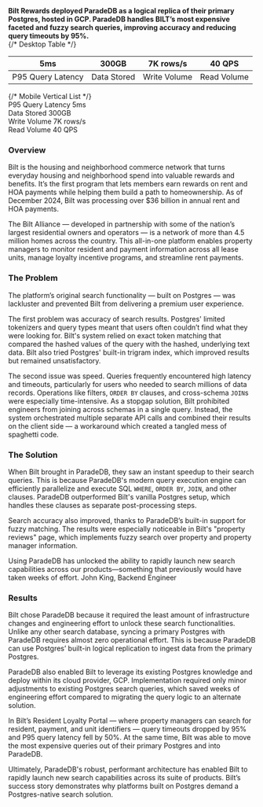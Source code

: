 
<b>
  Bilt Rewards deployed ParadeDB as a logical replica of their primary Postgres,
  hosted in GCP. ParadeDB handles BILT’s most expensive faceted and fuzzy search
  queries, improving accuracy and reducing query timeouts by 95%.
</b>
<div className="border-t border-0.5 border-slate-300">
  {/* Desktop Table */}
  <table className="table-auto w-full mt-6 hidden md:table">
    <thead className="border-0">
      <tr className="text-2xl font-medium border-0">
        <th className="py-0 px-0">5ms</th>
        <th className="py-0 px-0">300GB</th>
        <th className="py-0 px-0">7K rows/s</th>
        <th className="py-0 px-0">40 QPS</th>
      </tr>
    </thead>
    <tbody>
      <tr className="font-light border-0">
        <td className="py-0 px-0">P95 Query Latency</td>
        <td className="py-0 px-0">Data Stored</td>
        <td className="py-0 px-0">Write Volume</td>
        <td className="py-0 px-0">Read Volume</td>
      </tr>
    </tbody>
  </table>
  {/* Mobile Vertical List */}
  <div className="block md:hidden mt-6">
    <div className="flex justify-between py-2">
      <span>P95 Query Latency</span>
      <span className="font-medium">5ms</span>
    </div>
    <div className="flex justify-between py-2">
      <span>Data Stored</span>
      <span className="font-medium">300GB</span>
    </div>
    <div className="flex justify-between py-2">
      <span>Write Volume</span>
      <span className="font-medium">7K rows/s</span>
    </div>
    <div className="flex justify-between py-2">
      <span>Read Volume</span>
      <span className="font-medium">40 QPS</span>
    </div>
  </div>
</div>

### Overview

Bilt is the housing and neighborhood commerce network that turns everyday housing and neighborhood spend into valuable rewards and benefits. It’s the first program that lets members earn rewards on rent and HOA payments while helping them build a path to homeownership. As of December 2024, Bilt was processing over $36 billion in annual rent and HOA payments.

The Bilt Alliance — developed in partnership with some of the nation’s largest residential owners and operators — is a network of more than 4.5 million homes across the country.
This all-in-one platform enables property managers to monitor resident and payment information across all lease units,
manage loyalty incentive programs, and streamline rent payments.

### The Problem

The platform’s original search functionality — built on Postgres — was lackluster and prevented Bilt from delivering a premium user experience.

The first problem was accuracy of search results. Postgres' limited tokenizers and query types meant that users often couldn’t find what they were looking for. Bilt's system relied on exact token matching that compared the hashed values of the query with the hashed, underlying text data. Bilt also tried Postgres' built-in trigram index, which improved results but remained unsatisfactory.

The second issue was speed. Queries frequently encountered high latency and timeouts, particularly for users who needed to search millions of data records. Operations like filters, `ORDER BY` clauses, and cross-schema `JOIN`s were especially time-intensive. As a stopgap solution, Bilt prohibited engineers from joining across schemas in a single query. Instead, the system orchestrated multiple separate API calls and combined their results on the client side — a workaround which created a tangled mess of spaghetti code.

### The Solution

When Bilt brought in ParadeDB, they saw an instant speedup to their search queries.
This is because ParadeDB's modern query execution engine can efficiently parallelize and execute SQL `WHERE`, `ORDER BY`, `JOIN`, and other clauses. ParadeDB outperformed Bilt's vanilla Postgres setup, which handles these clauses as separate post-processing steps.

Search accuracy also improved, thanks to ParadeDB’s built-in support for fuzzy matching. The results were especially noticeable in Bilt's "property reviews" page,
which implements fuzzy search over property and property manager information.

<div className="py-2">
  <div className="border-l-4 border-indigo-600 px-8 md:px-12 my-4">
    <span className="font-medium text-gray-900 md:text-2xl">
      Using ParadeDB has unlocked the ability to rapidly launch new search
      capabilities across our products—something that previously would have
      taken weeks of effort.
    </span>
    <span className="pt-4">John King, Backend Engineer</span>
  </div>
</div>

### Results

Bilt chose ParadeDB because it required the least amount of infrastructure changes and engineering effort to unlock these search functionalities. Unlike any other search database, syncing a primary Postgres with ParadeDB requires almost zero operational effort. This is because ParadeDB can use Postgres’ built-in logical replication to ingest data from the primary Postgres.

ParadeDB also enabled Bilt to leverage its existing Postgres knowledge and deploy within its cloud provider, GCP. Implementation required only minor adjustments to existing Postgres search queries, which saved weeks of engineering effort compared to migrating the query logic to an alternate solution.

In Bilt’s Resident Loyalty Portal — where property managers can search for resident, payment, and unit identifiers — query timeouts dropped by 95% and P95 query latency fell by 50%. At the same time, Bilt was able to move the most expensive queries out of their primary Postgres and into ParadeDB.

Ultimately, ParadeDB's robust, performant architecture has enabled Bilt to rapidly launch new search capabilities across its suite of products. Bilt’s success story demonstrates why platforms built on Postgres demand a Postgres-native search solution.
